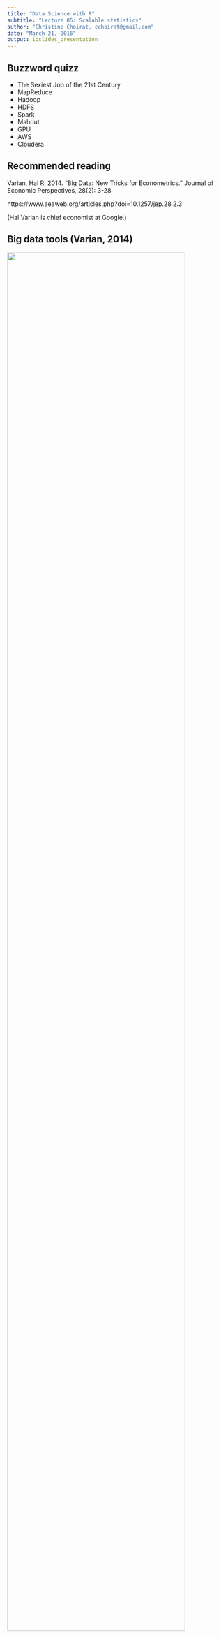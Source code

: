 ```yaml
---
title: "Data Science with R"
subtitle: "Lecture 05: Scalable statistics"
author: "Christine Choirat, cchoirat@gmail.com"
date: "March 21, 2016"
output: ioslides_presentation
---
```


## Buzzword quizz

- The Sexiest Job of the 21st Century
- MapReduce
- Hadoop
- HDFS
- Spark
- Mahout
- GPU
- AWS
- Cloudera

## Recommended reading

Varian, Hal R. 2014. "Big Data: New Tricks for Econometrics." Journal of Economic Perspectives, 28(2): 3-28.

https://www.aeaweb.org/articles.php?doi=10.1257/jep.28.2.3

(Hal Varian is chief economist at Google.)

## Big data tools (Varian, 2014)

<div class="centered">
<img src="05_h2o/tools.png" width="90%"/>
</div>

## How to deal with (very / too) large datasets?

1. Use more RAM / processors / drive space...
2. Use less data: (re)sample, ...
3. Use a database
4. Use specific R packages
5. Use other tools

## How big is big?

1. Fits in RAM and on drive (but slow)
2. Doesn't fit in RAM but fits on drive
3. Doesn't fit in RAM and doesn't fit on drive

## Canonical example: airline on-time performance

http://www.transtats.bts.gov/OT_Delay/OT_DelayCause1.asp

https://github.com/h2oai/h2o-2/wiki/Hacking-Airline-DataSet-with-H2O

## Canonical example: airline on-time performance

> Airlines all years 1987-2008:
> https://s3.amazonaws.com/h2o-airlines-unpacked/allyears.csv (12 GB)
> 
> Or if you want something bigger here is the 10x version:
> https://s3.amazonaws.com/h2o-airlines-unpacked/allyears_10.csv (120 GB)
> 
> Or if you want to play with something smaller collection of 2000 rows from all years airline 
> data set. For this example we will be using this this data set:
> https://s3.amazonaws.com/h2o-airlines-unpacked/allyears2k.csv (4.5 MB)

## Brute force (with 4 Gb of RAM)

### `data.table`

```r
d <- data.table::fread("~/Downloads/allyears.csv")
```

__(+)__ pure R solution from a user perspective, very efficient I/O

__(-)__ when it fits in RAM...

I just crashed my R session / computer :-(

There are R packages (`bigmemory`, `ff`) and R distributions (Revolution R Open) that try to address the problem:

https://cran.r-project.org/web/views/HighPerformanceComputing.html

## `ff`

https://cran.r-project.org/web/packages/ff/index.html

__ff__: memory-efficient storage of large data on disk and fast access functions

The ff package provides data structures that are stored on disk but behave (almost) as if they were in RAM by transparently mapping only a section (pagesize) in main memory - the effective virtual memory consumption per ff object.

http://www.bnosac.be/index.php/blog/22-if-you-are-into-large-data-and-work-a-lot-package-ff
http://hsinay.blogspot.com/p/big-data-analysis-using-ff-and-12-nov.html

__(+)__: pure R solution from a user perspective, more native types, package extensions (`ffbase`: Basic Statistical Functions)

__(-)__: documentation a little hard to find

## `ff`

```r
library("ff")
x <- read.csv.ffdf(file = "~/Downloads/allyears.csv",
                   header = TRUE, VERBOSE = TRUE, 
                   nrows = 1000000,
                   first.rows = 50000, next.rows = 50000,
                   colClasses = NA)
typeof(x) # list
is.data.frame(x) # FALSE
```

## `bigmemory`

https://cran.r-project.org/web/packages/bigmemory/index.html

__bigmemory__: Manage Massive Matrices with Shared Memory and Memory-Mapped Files

Create, store, access, and manipulate massive matrices. Matrices are allocated to shared memory and may use memory-mapped files. Packages 'biganalytics', 'bigtabulate', 'synchronicity', and 'bigalgebra' provide advanced functionality.

__(+)__ pure R solution from a user perspective

__(-)__ mostly for numeric data matrices

## `bigmemory`

```r
library(bigmemory)
library(biganalytics)

x <- read.big.matrix(
  "~/Downloads/allyears.csv", header = TRUE ,
  backingfile = "~/Downloads/airline.bin",
  descriptorfile = "~/Downloads/airline.desc"
  )
```

## h2o: "Fast Scalable Machine Learning"

http://www.h2o.ai/

http://www.r-bloggers.com/scalable-machine-learning-for-big-data-using-r-and-h2o/

http://venturebeat.com/2014/11/07/h2o-funding/

## Motivation (interview with SriSatish Ambati, chief executive of H2O)

What’s more, H2O integrates nicely into the workflows of data scientists who are familiar with the R programming language. H2O itself is partly written in R — as well as Java and Python — and people can run H2O functions from R once they’ve also installed the H2O package for R. And part of that is by design: Like others who have built on R, Ambati wasn’t satisfied the performance of R on its own.

“I was literally fuming and sending notes to the founders of R,” he said. He ended up collaborating with R core member John Chambers, among others, to develop H2O.

## Ecosystem

<div class="centered">
<img src="05_h2o/recommended-systems.png" width="50%"/>
</div>

## Java Development Kit (JDK) is needed

http://www.oracle.com/technetwork/java/javase/downloads/jdk8-downloads-2133151.html

## Running h20 locally within R

http://www.h2o.ai/download/h2o/r

https://cran.r-project.org/web/packages/h2o/index.html

```r
if ("package:h2o" %in% search()) { detach("package:h2o", unload=TRUE) }
if ("h2o" %in% rownames(installed.packages())) { remove.packages("h2o") }
install.packages("h2o")
```

## Running h20 locally within R

```r
library(h2o)
localH2O <- h2o.init(min_mem_size = "20g")
```

```r
# h2o.init(ip = "localhost", port = 54321, startH2O = TRUE,
#          forceDL = FALSE, enable_assertions = TRUE, license = NULL,
#          nthreads = -2, max_mem_size = NULL, min_mem_size = NULL,
#          ice_root = tempdir(), strict_version_check = TRUE,
#          proxy = NA_character_, https = FALSE, insecure = FALSE,
#          username = NA_character_, password = NA_character_)
```

(No persistence beyond the R session when h2O is started from R.)

## H2O Java Virtual Marchine (JVM)

```r
java version "1.8.0_73"
Java(TM) SE Runtime Environment (build 1.8.0_73-b02)
Java HotSpot(TM) 64-Bit Server VM (build 25.73-b02, mixed mode)

Starting H2O JVM and connecting: .. Connection successful!

R is connected to the H2O cluster: 
    H2O cluster uptime:         1 seconds 772 milliseconds 
    H2O cluster version:        3.8.1.3 
    H2O cluster name:           H2O_started_from_R_cchoirat_nwc910 
    H2O cluster total nodes:    1 
    H2O cluster total memory:   19.17 GB 
    H2O cluster total cores:    8 
    H2O cluster allowed cores:  2 
    H2O cluster healthy:        TRUE 
    H2O Connection ip:          localhost 
    H2O Connection port:        54321 
    H2O Connection proxy:       NA 
    R Version:                  R version 3.2.3 (2015-12-10)

```

## JVM (from Wikipedia)

A Java virtual machine (JVM) is an abstract computing machine that enables a computer to run a Java program. There are three notions of the JVM: specification, implementation, and instance. The specification is a document that formally describes what is required of a JVM implementation.

(https://en.wikipedia.org/wiki/Java_virtual_machine)

## Which languages? (from Wikipedia)

This list of JVM Languages comprises notable computer programming languages that are used to produce software that runs on the Java Virtual Machine (JVM). Some of these languages are interpreted by a Java program, and some are compiled to Java bytecode and JIT-compiled during execution as regular Java programs to improve performance.

## Which languages? (from Wikipedia)

https://en.wikipedia.org/wiki/List_of_JVM_languages

- Java
- Clojure, a functional Lisp dialect
- Groovy, a programming and scripting language
- Scala, an object-oriented and functional programming language[1]
- JRuby, an implementation of Ruby
- Jython
- R (an implementation of R: https://en.wikipedia.org/wiki/Renjin)

## State of the JVM

```r
h2o.clusterInfo()
```

```r
R is connected to the H2O cluster: 
    H2O cluster uptime:         8 minutes 44 seconds 
    H2O cluster version:        3.8.1.3 
    H2O cluster name:           H2O_started_from_R_cchoirat_nwc910 
    H2O cluster total nodes:    1 
    H2O cluster total memory:   19.17 GB 
    H2O cluster total cores:    8 
    H2O cluster allowed cores:  2 
    H2O cluster healthy:        TRUE 
    H2O Connection ip:          localhost 
    H2O Connection port:        54321 
    H2O Connection proxy:       NA 
    R Version:                  R version 3.2.3 (2015-12-10) 
```

## http://localhost:54321/flow/index.html

<div class="centered">
<img src="05_h2o/flow.png" width="100%"/>
</div>

## Importing data into h2o from the R session

```r
data(cars)
cars_to_h2o <- as.h2o(cars, destination_frame = "cars_from_r")
is.data.frame(cars_to_h2o) # FALSE
class(cars_to_h2o) # H2OFrame
```

## h2o functions

```r
summary(cars_to_h2o) # calls h2o::summary(cars_to_h2o)
```


```r
 speed          dist            
 Min.   : 4.0   Min.   :  2.00  
 1st Qu.:12.0   1st Qu.: 26.00  
 Median :15.0   Median : 36.00  
 Mean   :15.4   Mean   : 42.98  
 3rd Qu.:19.0   3rd Qu.: 56.00  
 Max.   :25.0   Max.   :120.00  
Warning message:
In summary.H2OFrame(cars_to_h2o) :
  Approximated quantiles computed! If you are interested in exact quantiles,
  please pass the `exact_quantiles=TRUE` parameter.
```

## Importing data into h2o from the R session (in the browser: 'Data' -> 'List All Frames')

<div class="centered">
<img src="05_h2o/cars_from_r.png" width="80%"/>
</div>

## Importing data into h2o from disk

```r
airlines_path <- "/Users/cchoirat/Downloads/allyears2k.csv" # full path
airlines_to_h2o <- h2o.importFile(path = airlines_path,
                                  destination_frame = "airlines_from_r")
summary(airlines_to_h2o)
```

<div class="centered">
<img src="05_h2o/airlines_from_r.png" width="100%"/>
</div>

## Importing the full dataset into h2o from disk

```r
airlines_full_path <- "/Users/cchoirat/Downloads/allyears.csv" # full path
airlines_full_to_h2o <- h2o.importFile(path = airlines_full_path,
                                       destination_frame = "airlines_full_from_r")
summary(airlines_to_h2o)
```

## Importing the full dataset into h2o from disk

<div class="centered">
<img src="05_h2o/summary_airfull.png" width="100%"/>
</div>

## What happens with a call to `h2o::summary`?

```r
summary(airlines_full_to_h2o)
dim(airlines_full_to_h2o) # 123534969 x 31
```

behaves just like base R `summary` but under the hood, it triggers a connection to the running h2o instance.

## Running a GLM model

```r
h2ofit <- h2o.glm(y = "IsArrDelayed", x = "Distance",
                  training_frame = airlines_full_to_h2o,
                  family = "binomial")
h2ofit
summary(h2ofit)
```

```r
airlines <- read.csv("~/Downloads/allyears2k.csv")
rfit <- glm(IsArrDelayed ~ Distance, data = airlines, family = binomial(link = "logit"))
summary(rfit)
```

```r
Coefficients:
             Estimate Std. Error z value Pr(>|z|)    
(Intercept) 1.757e-01  1.546e-02  11.361  < 2e-16 ***
Distance    6.642e-05  1.666e-05   3.986 6.71e-05 ***
```

## Running a GLM model

```r
h2ofit <- h2o.glm(y = "IsArrDelayed", x = "Distance",
                  training_frame = airlines_to_h2o,
                  standardize = FALSE,
                  family = "binomial")
h2ofit
```

```r
Coefficients: glm coefficients
      names coefficients
1 Intercept     0.175590
2  Distance     0.000066
```

## And it does work on the full dataset

```r
h2ofit_full <- h2o.glm(y = "IsArrDelayed", x = "Distance",
                       training_frame = airlines_full_to_h2o,
                       standardize = FALSE,
                       family = "binomial")
h2ofit_full
```

```r
Coefficients: glm coefficients
      names coefficients
1 Intercept    -0.071491
2  Distance     0.000040
``` 

## Available algorithms

- Deep learning
- Distributed randon forest
- Gradient boosting method
- Generalized linear modeling
- Generalized low ranl modeling
- K-means
- Naive Bayes
- Principal component analysis

## How to incorporate new models in h2o?

__(+)__ Built-in models behave very much large R and are scalable.

__(-)__ Not easy to extend

